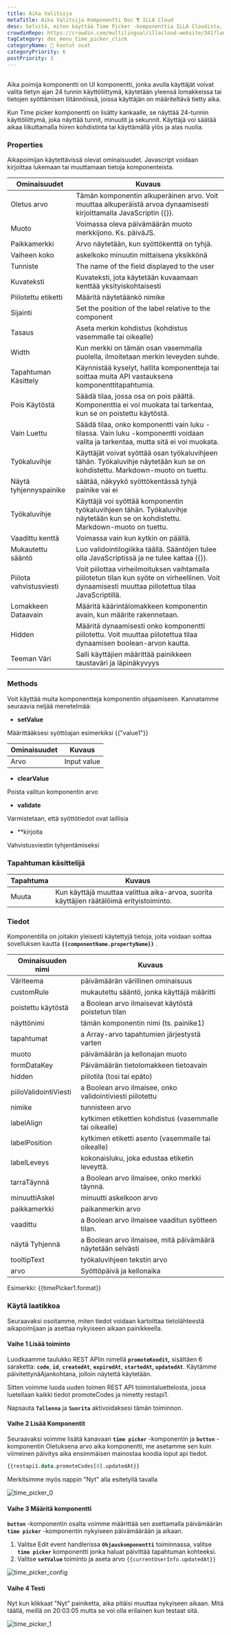 ```yaml
---
title: Aika Valitsija
metaTitle: Aika Valitsija Komponentti Doc ¶ ILLA Cloud
desc: Selvitä, miten käyttää Time Picker -komponenttia ILLA Cloudista, jotta käyttäjät voivat valita tietyn ajan 24 tunnin mittaisesta käyttöliittymästä projekteissa.
crowdinRepo: https://crowdin.com/multilingual/illacloud-website/341?languages=fi&filter=basic&value=0
tagCategory: doc_menu_time_picker_click
categoryName: 🧬 kootut osat
categoryPriority: 6
postPriority: 3
---
```


## <h2 hidden>Mikä on ajan valitseminen?</h2>

Aika poimija komponentti on UI komponentti, jonka avulla käyttäjät voivat valita tietyn ajan 24 tunnin käyttöliittymä, käytetään yleensä lomakkeissa tai tietojen syöttämisen liitännöissä, joissa käyttäjän on määriteltävä tietty aika.

Kun Time picker komponentti on lisätty kankaalle, se näyttää 24-tunnin käyttöliittymä, joka näyttää tunnit, minuutit ja sekunnit. Käyttäjä voi säätää aikaa liikuttamalla hiiren kohdistinta tai käyttämällä ylös ja alas nuolia.

### Properties

Aikapoimijan käytettävissä olevat ominaisuudet. Javascript voidaan kirjoittaa lukemaan tai muuttamaan tietoja komponenteista.

| Ominaisuudet            | Kuvaus                                                                                                                                              |
| ----------------------- | --------------------------------------------------------------------------------------------------------------------------------------------------- |
| Oletus arvo             | Tämän komponentin alkuperäinen arvo. Voit muuttaa alkuperäistä arvoa dynaamisesti kirjoittamalla JavaScriptin {{}}.                                 |
| Muoto                   | Voimassa oleva päivämäärän muoto merkkijono. Ks. päiväJS.                                                                                           |
| Paikkamerkki            | Arvo näytetään, kun syöttökenttä on tyhjä.                                                                                                          |
| Vaiheen koko            | askelkoko minuutin mittaisena yksikkönä                                                                                                             |
| Tunniste                | The name of the field displayed to the user                                                                                                         |
| Kuvateksti              | Kuvateksti, jota käytetään kuvaamaan kenttää yksityiskohtaisesti                                                                                    |
| Piilotettu etiketti     | Määritä näytetäänkö nimike                                                                                                                          |
| Sijainti                | Set the position of the label relative to the component                                                                                             |
| Tasaus                  | Aseta merkin kohdistus (kohdistus vasemmalle tai oikealle)                                                                                          |
| Width                   | Kun merkki on tämän osan vasemmalla puolella, ilmoitetaan merkin leveyden suhde.                                                                    |
| Tapahtuman Käsittely    | Käynnistää kyselyt, hallita komponentteja tai soittaa muita API vastauksena komponenttitapahtumia.                                                  |
| Pois Käytöstä           | Säädä tilaa, jossa osa on pois päältä. Komponenttia ei voi muokata tai tarkentaa, kun se on poistettu käytöstä.                                     |
| Vain Luettu             | Säädä tilaa, onko komponentti vain luku -tilassa. Vain luku -komponentti voidaan valita ja tarkentaa, mutta sitä ei voi muokata.                    |
| Työkaluvihje            | Käyttäjät voivat syöttää osan työkaluvihjeen tähän. Työkaluvihje näytetään kun se on kohdistettu. Markdown-muoto on tuettu.                         |
| Näytä tyhjennyspainike  | säätää, näkyykö syöttökentässä tyhjä painike vai ei                                                                                                 |
| Työkaluvihje            | Käyttäjä voi syöttää komponentin työkaluvihjeen tähän. Työkaluvihje näytetään kun se on kohdistettu. Markdown-muoto on tuettu.                      |
| Vaadittu kenttä         | Voimassa vain kun kytkin on päällä.                                                                                                                 |
| Mukautettu sääntö       | Luo validointilogiikka täällä. Sääntöjen tulee olla JavaScriptissä ja ne tulee kattaa {{}}.                                                         |
| Piilota vahvistusviesti | Voit piilottaa virheilmoituksen vaihtamalla piilotetun tilan kun syöte on virheellinen. Voit dynaamisesti muuttaa piilotettua tilaa JavaScriptillä. |
| Lomakkeen Dataavain     | Määritä käärintälomakkeen komponentin avain, kun määrite rakennetaan.                                                                               |
| Hidden                  | Määritä dynaamisesti onko komponentti piilotettu. Voit muuttaa piilotettua tilaa dynaamisen boolean-arvon kautta.                                   |
| Teeman Väri             | Salli käyttäjien määrittää painikkeen taustaväri ja läpinäkyvyys                                                                                    |

### Methods

Voit käyttää muita komponentteja komponentin ohjaamiseen. Kannatamme seuraavia neljää menetelmää:

-   **setValue**

Määrittääksesi syöttöajan esimerkiksi {{"value1"}}

| Ominaisuudet | Kuvaus      |
| ------------ | ----------- |
| Arvo         | Input value |

-   **clearValue**

Poista valitun komponentin arvo 

-   **validate**

Varmistetaan, että syöttötiedot ovat laillisia

-   \*\*kirjoita

Vahvistusviestin tyhjentämiseksi

### Tapahtuman käsittelijä

| Tapahtuma | Kuvaus                                                                                   |
| --------- | ---------------------------------------------------------------------------------------- |
| Muuta     | Kun käyttäjä muuttaa valittua aika-arvoa, suorita käyttäjien räätälöimä erityistoiminto. |

### Tiedot

Komponentilla on joitakin yleisesti käytettyjä tietoja, joita voidaan soittaa sovelluksen kautta **`{{componentName.propertyName}}`** .

| Ominaisuuden nimi     | Kuvaus                                                      |
| --------------------- | ----------------------------------------------------------- |
| Väriteema             | päivämäärän värillinen ominaisuus                           |
| customRule            | mukautettu sääntö, jonka käyttäjä määritti                  |
| poistettu käytöstä    | a Boolean arvo ilmaisevat käytöstä poistetun tilan          |
| näyttönimi            | tämän komponentin nimi (ts. painike1)                       |
| tapahtumat            | a Array-arvo tapahtumien järjestystä varten                 |
| muoto                 | päivämäärän ja kellonajan muoto                             |
| formDataKey           | Päivämäärän tietolomakkeen tietoavain                       |
| hidden                | piilotila (tosi tai epäto)                                  |
| piiloValidointiViesti | a Boolean arvo ilmaisee, onko validointiviesti piilotettu   |
| nimike                | tunnisteen arvo                                             |
| labelAlign            | kytkimen etikettien kohdistus (vasemmalle tai oikealle)     |
| labelPosition         | kytkimen etiketti asento (vasemmalle tai oikealle)          |
| labelLeveys           | kokonaisluku, joka edustaa etiketin leveyttä.               |
| tarraTäynnä           | a Boolean arvo ilmaisee, onko merkki täynnä.                |
| minuuttiAskel         | minuutti askelkoon arvo                                     |
| paikkamerkki          | paikanmerkin arvo                                           |
| vaadittu              | a Boolean arvo ilmaisee vaaditun syötteen tilan.            |
| näytä Tyhjennä        | a Boolean arvo ilmaisee, mitä päivämäärä näytetään selvästi |
| tooltipText           | työkaluvihjeen tekstin arvo                                 |
| arvo                  | Syöttöpäivä ja kellonaika                                   |

Esimerkki: {{timePicker1.format}}

### Käytä laatikkoa

Seuraavaksi osoitamme, miten tiedot voidaan kartoittaa tietolähteestä aikapoimijaan ja asettaa nykyiseen aikaan painikkeella. 

#### Vaihe 1 Lisää toiminto

Luodkaamme taulukko REST APIin nimellä **`promoteKoodit`,** sisältäen 6 saraketta: **`code`**, **`id`**, **`createdAt`**, **`expiredAt`**, **`startedAt`, `updatedAt`**. Käytämme päivitettynäAjankohtana, jolloin näytettä käytetään. 

Sitten voimme luoda uuden toimen REST API toimintaluettelosta, jossa luetellaan kaikki tiedot promoteCodes ja nimetty restapi1. 

Napsauta **`Tallenna`** ja **`Suorita`** aktivoidaksesi tämän toiminnon.

#### Vaihe 2 Lisää Komponentit

Seuraavaksi voimme lisätä kanavaan **`time picker`** -komponentin ja **`button`** -komponentin Oletuksena arvo aika komponentti, me asetamme sen kuin viimeinen päivitys aika ensimmäisen mainostaa koodia loput api tiedot.

```sql
{{restapi1.data.promoteCodes[0].updatedAt}}
```

Merkitsimme myös nappin "Nyt" alla esitetyllä tavalla

![time_picker_0](https://cdn.illacloud.com/official-website/img/docs/time_picker_0.png)

#### Vaihe 3 Määritä komponentti

**`button`** -komponentin osalta voimme määrittää sen asettamalla päivämäärän **`time picker`** -komponentin nykyiseen päivämäärään ja aikaan.

1.  Valitse Edit event handlerissa **`Ohjauskomponentti`** toiminnassa, valitse **`time picker`** komponentti jonka haluat päivittää tapahtuman kohteeksi.
2.  Valitse **`setValue`** toiminto ja aseta arvo `{{currentUserInfo.updatedAt}}` 

![time_picker_config](https://cdn.illacloud.com/official-website/img/docs/time_picker_config.png)

#### Vaihe 4 Testi

Nyt kun klikkaat "Nyt" painiketta, aika pitäisi muuttaa nykyiseen aikaan. Mitä täällä, meillä on 20:03:05 mutta se voi olla erilainen kun testaat sitä.

![time_picker_1](https://cdn.illacloud.com/official-website/img/docs/time_picker_1.png)
